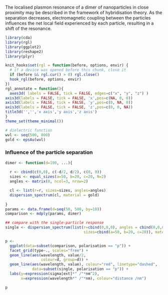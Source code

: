 The localised plasmon resonance of a dimer of nanoparticles in close proximity may be described in the framework of hybridisation theory. As the separation decreases, electromagnetic coupling between the particles influences the net local field experienced by each particle, resulting in a shift of the resonance. 

```r
library(cda)
library(rgl)
library(ggplot2)
library(reshape2)
library(plyr)
```
```r
knit_hooks$set(rgl = function(before, options, envir) {
  # if a device was opened before this chunk, close it
  if (before && rgl.cur() > 0) rgl.close()
  hook_rgl(before, options, envir)
})
rgl_annotate = function(){
  axes3d( labels = FALSE, tick = FALSE, edges=c("x", "y", "z") )
axis3d(labels = FALSE, tick = FALSE, 'x',pos=c(NA, 0, 0))
axis3d(labels = FALSE, tick = FALSE, 'y',pos=c(0, NA, 0))
axis3d(labels = FALSE, tick = FALSE, 'z',pos=c(0, 0, NA))
title3d('','','x axis','y axis','z axis')
}
theme_set(theme_minimal())
```


```r

# dielectric function
wvl <- seq(500, 800)
gold <- epsAu(wvl)

```

### Influence of the particle separation

```r
  
dimer <- function(d=100, ...){
  
  r <- cbind(c(0,0), c(-d/2, d/2), c(0, 0))
  sizes <- equal_sizes(a=50, b=20, c=20, N=2)  
  angles <- matrix(0, ncol=3, nrow=2)

  cl <- list(r=r, sizes=sizes, angles=angles)
  dispersion_spectrum(cl, material = gold)
  
}
params <- data.frame(d=seq(50, 500, by=10))
comparison <- mdply(params, dimer)

## compare with the single-particle response
single <- dispersion_spectrum(list(r=cbind(0,0,0), angles = cbind(0,0,0),
                                   sizes=cbind(a=50, b=20, c=20)), material = gold)

p <- 
  ggplot(data=subset(comparison, polarisation == "p")) + 
  facet_grid(type~., scales="free") +
  geom_line(aes(wavelength, value/2, 
                colour=d, group=d)) +
  geom_line(aes(wavelength, value), colour="red", linetype="dashed",
            data=subset(single, polarisation == "p")) +
  labs(y=expression(sigma[ext]*" /"*nm^2),
       x=expression(wavelength*" /"*nm), colour="distance /nm") 

p
```
